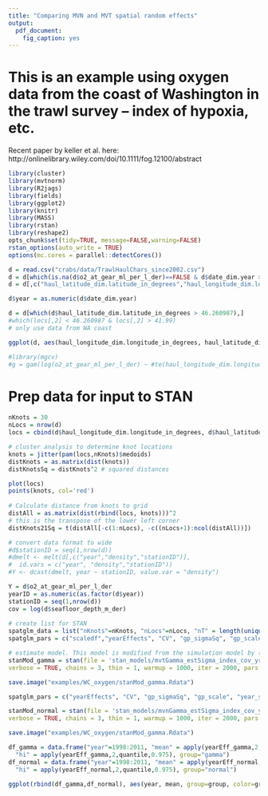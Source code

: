 ```yaml
---
title: "Comparing MVN and MVT spatial random effects"
output:
  pdf_document:
    fig_caption: yes
---
```


# This is an example using oxygen data from the coast of Washington in the trawl survey -- index of hypoxia, etc. 

Recent paper by keller et al. here:
http://onlinelibrary.wiley.com/doi/10.1111/fog.12100/abstract

```r
library(cluster)
library(mvtnorm)
library(R2jags)
library(fields)
library(ggplot2)
library(knitr)
library(MASS)
library(rstan)
library(reshape2)
opts_chunk$set(tidy=TRUE, message=FALSE,warning=FALSE)
rstan_options(auto_write = TRUE)
options(mc.cores = parallel::detectCores())
```

```r
d = read.csv("crabs/data/TrawlHaulChars_since2002.csv")
d = d[which(is.na(d$o2_at_gear_ml_per_l_der)==FALSE & d$date_dim.year > 2008),]
d = d[,c("haul_latitude_dim.latitude_in_degrees","haul_longitude_dim.longitude_in_degrees","date_dim.year","o2_at_gear_ml_per_l_der","seafloor_depth_m_der")]

d$year = as.numeric(d$date_dim.year)

d = d[which(d$haul_latitude_dim.latitude_in_degrees > 46.260987),]
#which(locs[,2] < 46.260987 & locs[,2] > 41.99)
# only use data from WA coast

ggplot(d, aes(haul_longitude_dim.longitude_in_degrees, haul_latitude_dim.latitude_in_degrees, color=o2_at_gear_ml_per_l_der)) + geom_point() + facet_wrap(~year)

#library(mgcv)
#g = gam(log(o2_at_gear_ml_per_l_der) ~ #te(haul_longitude_dim.longitude_in_degrees, #haul_latitude_dim.latitude_in_degrees), data=d)
```

# Prep data for input to STAN

```r
nKnots = 30
nLocs = nrow(d)
locs = cbind(d$haul_longitude_dim.longitude_in_degrees, d$haul_latitude_dim.latitude_in_degrees)

# cluster analysis to determine knot locations
knots = jitter(pam(locs,nKnots)$medoids)
distKnots = as.matrix(dist(knots))
distKnotsSq = distKnots^2 # squared distances

plot(locs)
points(knots, col='red')
  
# Calculate distance from knots to grid
distAll = as.matrix(dist(rbind(locs, knots)))^2
# this is the transpose of the lower left corner
distKnots21Sq = t(distAll[-c(1:nLocs), -c((nLocs+1):ncol(distAll))])

# convert data format to wide
#d$stationID = seq(1,nrow(d))
#dmelt <- melt(d[,c("year","density","stationID")], 
#  id.vars = c("year", "density","stationID"))
#Y <- dcast(dmelt, year ~ stationID, value.var = "density")

Y = d$o2_at_gear_ml_per_l_der
yearID = as.numeric(as.factor(d$year))
stationID = seq(1,nrow(d))
cov = log(d$seafloor_depth_m_der)
  
# create list for STAN
spatglm_data = list("nKnots"=nKnots, "nLocs"=nLocs, "nT" = length(unique(yearID)), "N" = length(Y), "stationID" = stationID, "yearID" = yearID, "y" = Y, "distKnotsSq" = distKnotsSq, "distKnots21Sq" = distKnots21Sq, "x"=cov)
spatglm_pars = c("scaledf","yearEffects", "CV", "gp_sigmaSq", "gp_scale", "year_sigma","ar","B","spatialEffectsKnots")

# estimate model. This model is modified from the simulation model by (1) including indices to allow NAs in the inputted data, and (2) including estimated year effects (intercepts)
stanMod_gamma = stan(file = 'stan_models/mvtGamma_estSigma_index_cov_yr_ar1.stan',data = spatglm_data, 
verbose = TRUE, chains = 3, thin = 1, warmup = 1000, iter = 2000, pars = spatglm_pars)

save.image("examples/WC_oxygen/stanMod_gamma.Rdata")

spatglm_pars = c("yearEffects", "CV", "gp_sigmaSq", "gp_scale", "year_sigma","ar","B","spatialEffectsKnots")

stanMod_normal = stan(file = 'stan_models/mvnGamma_estSigma_index_cov_yr_ar1.stan',data = spatglm_data, 
verbose = TRUE, chains = 3, thin = 1, warmup = 1000, iter = 2000, pars = spatglm_pars)

save.image("examples/WC_oxygen/stanMod_gamma.Rdata")
```

```r
df_gamma = data.frame("year"=1998:2011, "mean" = apply(yearEff_gamma,2,mean), "lo" = apply(yearEff_gamma,2,quantile,0.025),
  "hi" = apply(yearEff_gamma,2,quantile,0.975), group="gamma")
df_normal = data.frame("year"=1998:2011, "mean" = apply(yearEff_normal,2,mean), "lo" = apply(yearEff_normal,2,quantile,0.025),
  "hi" = apply(yearEff_normal,2,quantile,0.975), group="normal")

ggplot(rbind(df_gamma,df_normal), aes(year, mean, group=group, color=group)) + geom_ribbon(aes(ymin = lo, ymax = hi), alpha=0.3)
```


  
